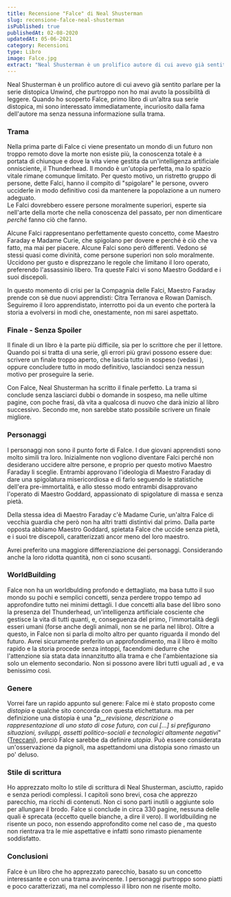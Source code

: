 ```yaml
---
title: Recensione "Falce" di Neal Shusterman
slug: recensione-falce-neal-shusterman
isPublished: true
publishedAt: 02-08-2020
updatedAt: 05-06-2021
category: Recensioni
type: Libro
image: Falce.jpg
extract: "Neal Shusterman è un prolifico autore di cui avevo già sentito parlare per la serie distopica Unwind, che purtroppo non ho mai avuto la possibilità di leggere. Quando ho scoperto Falce, primo libro di un’altra sua serie distopica, mi sono interessato immediatamente, incuriosito dalla fama dell’autore ma senza nessuna informazione sulla trama."
---
```


<Book slug="falce" />

Neal Shusterman è un prolifico autore di cui avevo già sentito parlare per la serie distopica Unwind, che purtroppo non ho mai avuto la possibilità di leggere. Quando ho scoperto Falce, primo libro di un'altra sua serie distopica, mi sono interessato immediatamente, incuriosito dalla fama dell'autore ma senza nessuna informazione sulla trama.

### Trama

Nella prima parte di Falce ci viene presentato un mondo di un futuro non troppo remoto dove la morte non esiste più, la conoscenza totale è a portata di chiunque e dove la vita viene gestita da un'intelligenza artificiale onnisciente, il Thunderhead. Il mondo è un'utopia perfetta, ma lo spazio vitale rimane comunque limitato. Per questo motivo, un ristretto gruppo di persone, dette Falci, hanno il compito di "spigolare" le persone, ovvero ucciderle in modo definitivo così da mantenere la popolazione a un numero adeguato.  
Le Falci dovrebbero essere persone moralmente superiori, esperte sia nell'arte della morte che nella conoscenza del passato, per non dimenticare _perché_ fanno ciò che fanno.

Alcune Falci rappresentano perfettamente questo concetto, come Maestro Faraday e Madame Curie, che spigolano per dovere e perché è ciò che va fatto, ma mai per piacere. Alcune Falci sono però differenti. Vedono sé stessi quasi come divinità, come persone superiori non solo moralmente. Uccidono per gusto e disprezzano le regole che limitano il loro operato, preferendo l'assassinio libero. Tra queste Falci vi sono Maestro Goddard e i suoi discepoli.

In questo momento di crisi per la Compagnia delle Falci, Maestro Faraday prende con sè due nuovi apprendisti: Citra Terranova e Rowan Damisch. Seguiremo il loro apprendistato, interrotto poi da un evento che porterà la storia a evolversi in modi che, onestamente, non mi sarei aspettato.

### Finale - Senza Spoiler

Il finale di un libro è la parte più difficile, sia per lo scrittore che per il lettore. Quando poi si tratta di una serie, gli errori più gravi possono essere due: scrivere un finale troppo aperto, che lascia tutto in sospeso (vedasi <InternalLink text="Hyperion di Dan Simmons" slug="recensione-hyperion-dan-simmons" />), oppure concludere tutto in modo definitivo, lasciandoci senza nessun motivo per proseguire la serie.

Con Falce, Neal Shusterman ha scritto il finale perfetto. La trama si conclude senza lasciarci dubbi o domande in sospeso, ma nelle ultime pagine, con poche frasi, dà vita a qualcosa di nuovo che darà inizio al libro successivo. Secondo me, non sarebbe stato possibile scrivere un finale migliore.

### Personaggi

I personaggi non sono il punto forte di Falce. I due giovani apprendisti sono molto simili tra loro. Inizialmente non vogliono diventare Falci perché non desiderano uccidere altre persone, e proprio per questo motivo Maestro Faraday li sceglie. Entrambi approvano l'ideologia di Maestro Faraday di dare una spigolatura misericordiosa e di farlo seguendo le statistiche dell'era pre-immortalità, e allo stesso modo entrambi disapprovano l'operato di Maestro Goddard, appassionato di spigolature di massa e senza pietà.

Della stessa idea di Maestro Faraday c'è Madame Curie, un'altra Falce di vecchia guardia che però non ha altri tratti distintivi dal primo. Dalla parte opposta abbiamo Maestro Goddard, spietata Falce che uccide senza pietà, e i suoi tre discepoli, caratterizzati ancor meno del loro maestro.

Avrei preferito una maggiore differenziazione dei personaggi. Considerando anche la loro ridotta quantità, non ci sono scusanti.

### WorldBuilding

Falce non ha un worldbulding profondo e dettagliato, ma basa tutto il suo mondo su pochi e semplici concetti, senza perdere troppo tempo ad approfondire tutto nei minimi dettagli. I due concetti alla base del libro sono la presenza del Thunderhead, un'intelligenza artificiale cosciente che gestisce la vita di tutti quanti, e, conseguenza del primo, l'immortalità degli esseri umani (forse anche degli animali, non se ne parla nel libro). Oltre a questo, in Falce non si parla di molto altro per quanto riguarda il mondo del futuro. Avrei sicuramente preferito un approfondimento, ma il libro è molto rapido e la storia procede senza intoppi, facendomi dedurre che l'attenzione sia stata data innanzitutto alla trama e che l'ambientazione sia solo un elemento secondario. Non si possono avere libri tutti uguali ad <InternalLink text="Il Trono di Spade" slug="recensione-il-trono-di-spade-edizione-illustrata" />, e va benissimo così.

### Genere

Vorrei fare un rapido appunto sul genere: Falce mi è stato proposto come _distopia_ e qualche sito concorda con questa etichettatura. ma per definizione una distopia è una "_p__revisione, descrizione o rappresentazione di uno stato di cose futuro, con cui [...] si prefigurano situazioni, sviluppi, assetti politico-sociali e tecnologici altamente negativi_" ([Treccani](http://www.treccani.it/vocabolario/distopia2/)), perciò Falce sarebbe da definire _utopia_. Può essere considerata un'osservazione da pignoli, ma aspettandomi una distopia sono rimasto un po' deluso.

### Stile di scrittura

Ho apprezzato molto lo stile di scrittura di Neal Shusterman, asciutto, rapido e senza periodi complessi. I capitoli sono brevi, cosa che apprezzo parecchio, ma ricchi di contenuti. Non ci sono parti inutili o aggiunte solo per allungare il brodo. Falce si conclude in circa 330 pagine, nessuna delle quali è sprecata (eccetto quelle bianche, a dire il vero). Il worldbuilding ne risente un poco, non essendo approfondito come nel caso de <InternalLink text="Il Trono di Spade" slug="recensione-il-trono-di-spade-edizione-illustrata" />, ma questo non rientrava tra le mie aspettative e infatti sono rimasto pienamente soddisfatto.

### Conclusioni

Falce è un libro che ho apprezzato parecchio, basato su un concetto interessante e con una trama avvincente. I personaggi purtroppo sono piatti e poco caratterizzati, ma nel complesso il libro non ne risente molto.